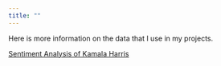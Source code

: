 ```yaml
---
title: ""
---
```


Here is more information on the data that I use in my projects.

[Sentiment Analysis of Kamala Harris](https://github.com/jkreese/black_politics?tab=MIT-1-ov-file)
